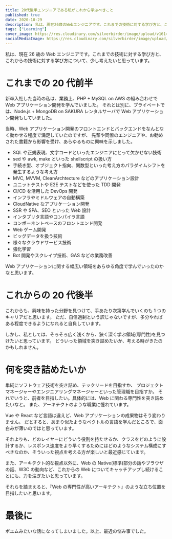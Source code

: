 ```yaml
---
title: 20代後半エンジニアである私がこれから学ぶべきこと
published: true
date: 2020-10-29
description: 私は、現在26歳のWebエンジニアです。これまでの技術に対する学び方と、これからの技術に対する学び方について、少し考えたいと思っています。
tags: ["Learning"]
cover_image: https://res.cloudinary.com/silverbirder/image/upload/v1614431503/silver-birder.github.io/blog/Pexels_Akil_Mazumder_Photo.jpg
socialMediaImage: https://res.cloudinary.com/silverbirder/image/upload/v1614431503/silver-birder.github.io/blog/Pexels_Akil_Mazumder_Photo.jpg
---
```


私は、現在 26 歳の Web エンジニアです。これまでの技術に対する学び方と、これからの技術に対する学び方について、少し考えたいと思っています。

# これまでの 20 代前半

新卒入社した当時の私は、業務上、PHP + MySQL on AWS の組み合わせで Web アプリケーション開発を学んでいました。
それとは別に、プライベートでは、Node.js + MongoDB on SAKURA レンタルサーバで Web アプリケーション開発もしていました。

当時、Web アプリケーション開発のフロントエンドとバックエンドをなんとなく動かせる程度で満足していたのですが、
先輩や同僚のエンジニアや、お勧めされた書籍から影響を受け、あらゆるものに興味を示しました。

- SQL や正規表現、文字コードといったエンジニアにとって欠かせない技術
- sed や awk, make といった shellscript の扱い方
- 手続き型、オブジェクト指向、関数型といった考え方のパラダイムシフトを発生するような考え方
- MVC, MVVM, CleanArchtecture などのアプリケーション設計
- ユニットテストや E2E テストなどを使った TDD 開発
- CI/CD を活用した DevOps 開発
- インフラやミドルウェアの自動構築
- CloudNative なアプリケーション開発
- SSR や SPA、SEO といった Web 設計
- インタプリタ言語やコンパイラ言語
- コンポーネントベースのフロントエンド開発
- Web ゲーム開発
- ビッグデータを扱う技術
- 様々なクラウドサービス技術
- 強化学習
- Bot 開発やスクレイプ技術、GAS などの業務改善

Web アプリケーションに関する幅広い領域をあらゆる角度で学んでいったのかなと思います。

# これからの 20 代後半

これからも、興味を持った分野を見つけて、手あたり次第学んでいくのも 1 つのキャリアだと思います。
ただ、自信過剰という訳じゃないですが、多分やればある程度できるようになれると自負しています。

しかし、私としては、そろそろ広く浅くから、狭く深く学ぶ領域(専門性)を見つけたいと思っています。
どういった領域を突き詰めたいか、考える時がきたのかもしれません。

# 何を突き詰めたいか

単純にソフトウェア技術を突き詰め、テックリードを目指すか、
プロジェクトマネージャーやエンジニアリングマネージャーといった管理職を目指すか。
それでいうと、前者を目指したい。具体的には、Web に関わる専門性を突き詰めたいなと。
また、アーキテクトのような職業に憧れています。

Vue や React など言語は違えど、Web アプリケーションの成果物はそう変わりません。
だとすると、あまり似たようなベクトルの言語を学んだところで、面白みが薄いのではと思っています。

それよりも、どのレイヤーにどういう役割を持たせるか、クラスをどのように設計するか、レスポンス速度をより早くするためにはどのようなシステム構成にすべきなのか、そういった視点を考える方が楽しいと最近感じています。

また、アーキテクト的な視点以外に、Web の Native(標準)部分の話やブラウザの話、W3C の動向など、これからの Web についてキャッチアップし続けることにも、力を注ぎたいと思っています。

それらを踏まえると、『Web の専門性が高いアーキテクト』のような立ち位置を目指したいと思います。

# 最後に

ポエムみたいな話になってしまいました。以上、最近の悩み事でした。
